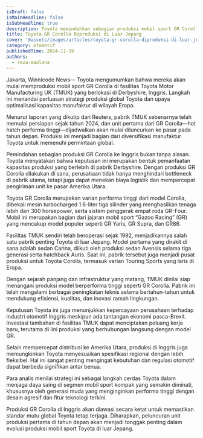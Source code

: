 ```yaml
---
isDraft: false
isMainHeadline: false
isSubHeadline: true
description: Toyota memindahkan sebagian produksi mobil sport GR Corolla dari Jepang ke Toyota Motor Manufacturing UK (TMUK), Derbyshire, Inggris.
title: Toyota GR Corolla Diproduksi di Luar Jepang
cover: '@assets/images/articles/toyota-gr-corolla-diproduksi-di-luar-jepang/cover.avif'
category: otomotif
publishedTime: 2024-11-19
authors:
  - reza-maulana
---
```

Jakarta, Winnicode News— Toyota mengumumkan bahwa mereka akan mulai memproduksi mobil sport GR Corolla di fasilitas Toyota Motor Manufacturing UK (TMUK) yang berlokasi di Derbyshire, Inggris. Langkah ini menandai perluasan strategi produksi global Toyota dan upaya optimalisasi kapasitas manufaktur di wilayah Eropa.


Menurut laporan yang dikutip dari Reuters, pabrik TMUK sebenarnya telah memulai persiapan sejak tahun 2024, dan unit pertama dari GR Corolla—hot hatch performa tinggi—dijadwalkan akan mulai diluncurkan ke pasar pada tahun depan. Produksi ini menjadi bagian dari diversifikasi manufaktur Toyota untuk memenuhi permintaan global.


Pemindahan sebagian produksi GR Corolla ke Inggris bukan tanpa alasan. Toyota menyatakan bahwa keputusan ini merupakan bentuk pemanfaatan kapasitas produksi yang berlebih di pabrik Derbyshire. Dengan produksi GR Corolla dilakukan di sana, perusahaan tidak hanya menghindari bottleneck di pabrik utama, tetapi juga dapat menekan biaya logistik dan mempercepat pengiriman unit ke pasar Amerika Utara.


Toyota GR Corolla merupakan varian performa tinggi dari model Corolla, dibekali mesin turbocharged 1.6-liter tiga silinder yang menghasilkan tenaga lebih dari 300 horsepower, serta sistem penggerak empat roda GR-Four. Mobil ini merupakan bagian dari jajaran mobil sport “Gazoo Racing” (GR) yang mencakup model populer seperti GR Yaris, GR Supra, dan GR86.


Fasilitas TMUK sendiri telah beroperasi sejak 1992, menjadikannya salah satu pabrik penting Toyota di luar Jepang. Model pertama yang dirakit di sana adalah sedan Carina, diikuti oleh produksi sedan Avensis selama tiga generasi serta hatchback Auris. Saat ini, pabrik tersebut juga menjadi pusat produksi untuk Toyota Corolla, termasuk varian Touring Sports yang laris di Eropa.


Dengan sejarah panjang dan infrastruktur yang matang, TMUK dinilai siap menangani produksi model berperforma tinggi seperti GR Corolla. Pabrik ini telah mengalami berbagai peningkatan teknis selama bertahun-tahun untuk mendukung efisiensi, kualitas, dan inovasi ramah lingkungan.


Keputusan Toyota ini juga menunjukkan kepercayaan perusahaan terhadap industri otomotif Inggris meskipun ada tantangan ekonomi pasca-Brexit. Investasi tambahan di fasilitas TMUK dapat menciptakan peluang kerja baru, terutama di lini produksi yang berhubungan langsung dengan model GR.


Selain mempercepat distribusi ke Amerika Utara, produksi di Inggris juga memungkinkan Toyota menyesuaikan spesifikasi regional dengan lebih fleksibel. Hal ini sangat penting mengingat kebutuhan dan regulasi otomotif dapat berbeda signifikan antar benua.


Para analis menilai strategi ini sebagai langkah cerdas Toyota dalam menjaga daya saing di segmen mobil sport kompak yang semakin diminati, khususnya oleh generasi muda yang menginginkan performa tinggi dengan desain agresif dan fitur teknologi terkini.


Produksi GR Corolla di Inggris akan diawasi secara ketat untuk memastikan standar mutu global Toyota tetap terjaga. Diharapkan, peluncuran unit produksi pertama di tahun depan akan menjadi tonggak penting dalam evolusi produksi mobil sport Toyota di luar Jepang.



